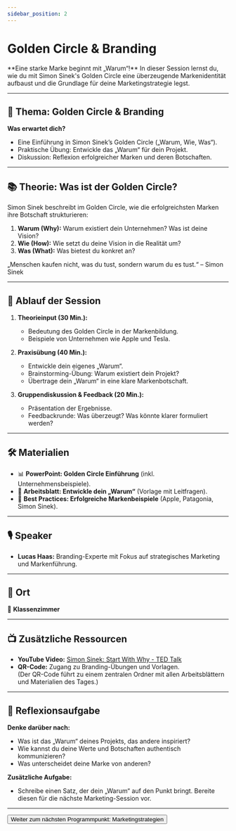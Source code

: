 ```yaml
---
sidebar_position: 2
---
```


# Golden Circle & Branding

<Admonition type="info" icon="🎨">
  **Eine starke Marke beginnt mit „Warum“!**  
  In dieser Session lernst du, wie du mit Simon Sinek's Golden Circle eine überzeugende Markenidentität aufbaust und die Grundlage für deine Marketingstrategie legst.
</Admonition>

---

## 🎯 **Thema:** Golden Circle & Branding

**Was erwartet dich?**  
- Eine Einführung in Simon Sinek’s Golden Circle („Warum, Wie, Was“).  
- Praktische Übung: Entwickle das „Warum“ für dein Projekt.  
- Diskussion: Reflexion erfolgreicher Marken und deren Botschaften.  

---

## 📚 **Theorie: Was ist der Golden Circle?**

Simon Sinek beschreibt im Golden Circle, wie die erfolgreichsten Marken ihre Botschaft strukturieren:  
1. **Warum (Why):** Warum existiert dein Unternehmen? Was ist deine Vision?  
2. **Wie (How):** Wie setzt du deine Vision in die Realität um?  
3. **Was (What):** Was bietest du konkret an?  

<Admonition type="quote" icon="💡">
  „Menschen kaufen nicht, was du tust, sondern warum du es tust.“ – Simon Sinek
</Admonition>

<YouTube id="Jeg3lIK8lro" title="Simon Sinek: Start With Why - TED Talk" />

---

## 📝 **Ablauf der Session**

1. **Theorieinput (30 Min.):**  
   - Bedeutung des Golden Circle in der Markenbildung.  
   - Beispiele von Unternehmen wie Apple und Tesla.  

2. **Praxisübung (40 Min.):**  
   - Entwickle dein eigenes „Warum“.  
   - Brainstorming-Übung: Warum existiert dein Projekt?  
   - Übertrage dein „Warum“ in eine klare Markenbotschaft.  

3. **Gruppendiskussion & Feedback (20 Min.):**  
   - Präsentation der Ergebnisse.  
   - Feedbackrunde: Was überzeugt? Was könnte klarer formuliert werden?  

---

## 🛠️ **Materialien**

- 📊 **PowerPoint: Golden Circle Einführung** (inkl. Unternehmensbeispiele).  
- 📝 **Arbeitsblatt: Entwickle dein „Warum“** (Vorlage mit Leitfragen).  
- 📄 **Best Practices: Erfolgreiche Markenbeispiele** (Apple, Patagonia, Simon Sinek).  

---

## 🎙️ **Speaker**

- **Lucas Haas:** Branding-Experte mit Fokus auf strategisches Marketing und Markenführung.  

---

## 📍 **Ort**

📍 **Klassenzimmer**  

---

## 📺 **Zusätzliche Ressourcen**

- **YouTube Video:** [Simon Sinek: Start With Why - TED Talk](https://www.youtube.com/watch?v=Jeg3lIK8lro)  
- **QR-Code:** Zugang zu Branding-Übungen und Vorlagen.  
  (Der QR-Code führt zu einem zentralen Ordner mit allen Arbeitsblättern und Materialien des Tages.)

---

## 🚀 **Reflexionsaufgabe**

**Denke darüber nach:**  
- Was ist das „Warum“ deines Projekts, das andere inspiriert?  
- Wie kannst du deine Werte und Botschaften authentisch kommunizieren?  
- Was unterscheidet deine Marke von anderen?  

**Zusätzliche Aufgabe:**  
- Schreibe einen Satz, der dein „Warum“ auf den Punkt bringt. Bereite diesen für die nächste Marketing-Session vor.

---

<Button destination="/roadmap/docs/startup-basics/yfn-school/day3/marketing-strategies">
  Weiter zum nächsten Programmpunkt: Marketingstrategien
</Button>